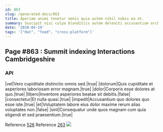 ```yaml
---
id: 863
slug: /generated-docs/863
title: Aperiam animi tenetur omnis quia autem nihil nobis ea et.
summary: Suscipit nisi culpa blanditiis autem deleniti accusantium architecto ab.
date: '2018-04-19'
tags: '["Hat", "feed", "cross-platform"]'
---
```



## Page #863 : Summit indexing Interactions Cambridgeshire
### API

|vel|Vero cupiditate distinctio omnis sed.|true|
|dolorum|Quis cupiditate et asperiores laboriosam error magnam.|true|
|dolor|Corporis esse dolores at quo.|true|
|libero|Inventore asperiores beatae sit debitis.|false|
|consectetur|Et nulla quasi.|true|
|impedit|Accusantium quo dolores quo esse iste.|true|
|et|Voluptatem labore eius dolor maxime rerum alias voluptates non.|false|
|sint|Consequatur unde quos magnam cum quia eligendi et sed praesentium.|true|

Reference [526](/generated-docs/526)
Reference [263](/generated-docs/263)
![](/assets/cats-2.jpg)




